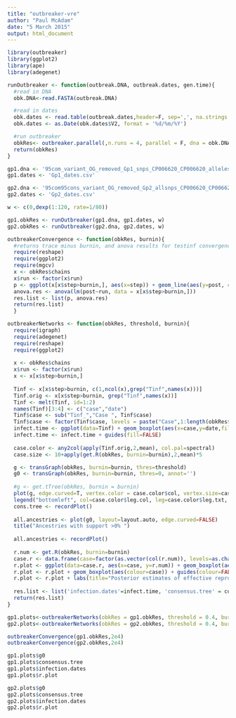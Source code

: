 ```yaml
---
title: "outbreaker-vre"
author: "Paul McAdam"
date: "5 March 2015"
output: html_document
---
```


```r
library(outbreaker)
library(ggplot2)
library(ape)
library(adegenet)
```

```r

runOutbreaker <- function(outbreak.DNA, outbreak.dates, gen.time){
  #read in DNA
  obk.DNA<-read.FASTA(outbreak.DNA)

  #read in dates
  obk.dates <- read.table(outbreak.dates,header=F, sep=',', na.strings = '')
  obk.dates <- as.Date(obk.dates$V2, format = '%d/%m/%Y')

  #run outbreaker
  obkRes<- outbreaker.parallel(,n.runs = 4, parallel = F, dna = obk.DNA, dates = obk.dates, init.tree='random', mut.model=1, init.mu1 = 1e-4, w.dens=gen.time)
  return(obkRes)
}
```


```r

gp1.dna <- '95com_variant_OG_removed_Gp1_snps_CP006620_CP006620_alleles_var_1outgroup_17strains_var_var_var_cons0.95.mfasta'
gp1.dates <- 'Gp1_dates.csv'

gp2.dna <- '95com95cons_variant_OG_removed_Gp2_allsnps_CP006620_CP006620_alleles_var_1outgroup_11strains_var_var_var_cons0.95.mfasta'
gp2.dates <- 'Gp2_dates.csv'

w <- c(0,dexp(1:120, rate=1/80))
```

```r
gp1.obkRes <- runOutbreaker(gp1.dna, gp1.dates, w)
gp2.obkRes <- runOutbreaker(gp2.dna, gp2.dates, w)

```



```r

outbreakerConvergence <- function(obkRes, burnin){
  #returns trace minus burnin, and anova results for testinf convergence of chains
  require(reshape)
  require(ggplot2)
  require(mgcv)
  x <- obkRes$chains
  x$run <- factor(x$run)
  p <- ggplot(x[x$step>burnin,], aes(x=step)) + geom_line(aes(y=post, colour = run)) + labs(title="Trace of log-posterior", y="log-posterior")
  anova.res <- anova(lm(post~run, data = x[x$step>burnin,]))
  res.list <- list(p, anova.res)
  return(res.list)
  }

outbreakerNetworks <- function(obkRes, threshold, burnin){
  require(igraph)
  require(adegenet)
  require(reshape)
  require(ggplot2)
  
  x <- obkRes$chains
  x$run <- factor(x$run)
  x <- x[x$step>burnin,]
  
  Tinf <- x[x$step>burnin, c(1,ncol(x),grep("Tinf",names(x)))]
  Tinf.orig <- x[x$step>burnin, grep("Tinf",names(x))]
  Tinf <- melt(Tinf, id=1:2)
  names(Tinf)[3:4] <- c("case","date")
  Tinf$case <- sub("Tinf_","Case ", Tinf$case)
  Tinf$case <- factor(Tinf$case, levels = paste("Case",1:length(obkRes$idx.dna)))
  infect.time <- ggplot(data=Tinf) + geom_boxplot(aes(x=case,y=date,fill=case), alpha=.5) + coord_flip() + labs(y="Infection date", x="", title="Distribution of infection dates")
  infect.time <- infect.time + guides(fill=FALSE)  
  
  case.color <- any2col(apply(Tinf.orig,2,mean), col.pal=spectral)
  case.size <- 10+apply(get.R(obkRes, burnin=burnin),2,mean)*5

  g <- transGraph(obkRes, burnin=burnin, thres=threshold)
  g0 <- transGraph(obkRes, burnin=burnin, thres=0, annot='')
  
  #g <- get.tTree(obkRes, burnin = burnin)
  plot(g, edge.curved=T, vertex.color = case.color$col, vertex.size=case.size, edge.label="", main="Consensus ancestries")
  legend("bottomleft", col=case.color$leg.col, leg=case.color$leg.txt, title="Mean infection date", pch=20, pt.cex=3, inset=-.1)
  cons.tree <- recordPlot()
  
  all.ancestries <- plot(g0, layout=layout.auto, edge.curved=FALSE)
  title("Ancestries with support >0% ")
  
  all.ancestries <- recordPlot()
  
  r.num <- get.R(obkRes, burnin=burnin)
  case.r <- data.frame(case=factor(as.vector(col(r.num)), levels=as.character(1:30)),r.num=as.vector(r.num))
  r.plot <- ggplot(data=case.r, aes(x=case, y=r.num)) + geom_boxplot(aes(colour=case))
  r.plot <- r.plot + geom_boxplot(aes(colour=case)) + guides(colour=FALSE)
  r.plot <- r.plot + labs(title="Posterior estimates of effective reproduction numbers") + ylab('R')
  
  res.list <- list('infection.dates'=infect.time, 'consensus.tree' = cons.tree, 'g0' = all.ancestries, 'r.plot' = r.plot)
  return(res.list)
}

```

```r
gp1.plots<-outbreakerNetworks(obkRes = gp1.obkRes, threshold = 0.4, burnin = 2e4)
gp2.plots<-outbreakerNetworks(obkRes = gp2.obkRes, threshold = 0.4, burnin = 2e4)
```

```r

outbreakerConvergence(gp1.obkRes,2e4)
outbreakerConvergence(gp2.obkRes,2e4)

gp1.plots$g0
gp1.plots$consensus.tree
gp1.plots$infection.dates
gp1.plots$r.plot

gp2.plots$g0
gp2.plots$consensus.tree
gp2.plots$infection.dates
gp2.plots$r.plot
```